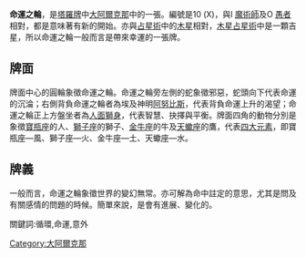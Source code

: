 '''命運之輪'''，是[[塔羅牌|塔羅牌]]中[[大阿爾克那|大阿爾克那]]中的一張。編號是10 (X)，與I [[魔术师_(塔罗牌)|魔術師]]及O [[愚者|愚者]]相對，都是意味著有新的開始。亦與[[占星術|占星術]]中的[[木星|木星]]相對，[[木星|木星]][[占星術|占星術]]中是一顆吉星，所以命運之輪一般而言是帶來幸運的一張牌。

== 牌面 ==
牌面中心的圓輪象徵命運之輪。命運之輪旁左側的蛇象徵邪惡，蛇頭向下代表命運的沉淪；右側背負命運之輪者為埃及神明[[阿努比斯|阿努比斯]]，代表背負命運上升的渴望；命運之輪正上方盤坐者為[[人面獅身|人面獅身]]，代表智慧、抉擇與平衡。牌面四角的動物分別是象徵[[寶瓶座|寶瓶座]]的人、[[獅子座|獅子座]]的獅子、[[金牛座|金牛座]]的牛及[[天蠍座|天蠍座]]的鷹，代表[[四大元素|四大元素]]，即寶瓶座—風、獅子座—火、金牛座—土、天蠍座—水。

== 牌義 ==
一般而言，命運之輪象徵世界的變幻無常。亦可解為命中註定的意思，尤其是問及有關感情的問題的時候。簡單來說，是會有進展、變化的。

關鍵詞:循環,命運,意外
[[Category:大阿爾克那|Category:大阿爾克那]]
{{塔罗牌}}
{{占星学小作品}}